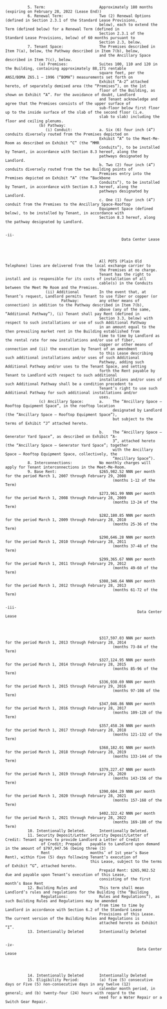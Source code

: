 
              5. Term:                        Approximately 180 months (expiring on February 28, 2022 (Lease End))
              6. Renewal Term:                Two (2) Renewal Options (defined in Section 2.3.1 of the Standard Lease Provisions,
                                              below), each to extend the Term (defined below) for a Renewal Term (defined in
                                              Section 2.3.1 of the Standard Lease Provisions, below) of 60 months pursuant to
                                              Section 2.3, below.
              7. Tenant Space:                The Premises described in Item 7(a), below, the Pathway described in Item 7(b), below,
                                              and the Ancillary Space described in Item 7(c), below.
                   (a) Premises:              Suites 100, 110 and 120 in the Building, containing approximately 88,171 rentable
                                              square feet, per the ANSI/BOMA Z65.1 – 1996 (“BOMA”) measurements set forth on
                                              Exhibit “A-2” attached hereto, of separately demised area (the “Premises”), on the 1st
                                              floor of the Building, as shown on Exhibit “A”. For the avoidance of doubt, Landlord
                                              and Tenant acknowledge and agree that the Premises consists of the upper surface of
                                              sub-floor below first floor up to the inside surface of the slab of the second floor (i.e.
                                              slab to slab) including the floor and ceiling plenums.
                   (b) Pathway:
                      (i) Conduit:            a. Six (6) four inch (4”) conduits diversely routed from the Premises depicted on
                                              Exhibit “A” to the Meet-Me-Room as described on Exhibit “C” (the “MMR
                                              Conduits”), to be installed by Tenant, in accordance with Section 8.3 hereof, along the
                                              pathways designated by Landlord.
                                              b. Two (2) four inch (4”) conduits diversely routed from the two Building points of
                                              Premises entry into the Premises depicted on Exhibit “A” (the “Backbone
                                              Conduits”), to be installed by Tenant, in accordance with Section 8.3 hereof, along the
                                              pathways designated by Landlord.
                                              c. One (1) four inch (4”) conduit from the Premises to the Ancillary Space-Rooftop
                                              Equipment Space (defined below), to be installed by Tenant, in accordance with
                                              Section 8.3 hereof, along the pathway designated by Landlord.

                                                                            -ii-
                                                        Data Center Lease




                                              All POTS (Plain Old Telephone) lines are delivered from the local exchange carrier to
                                              the Premises at no charge.
                                              Tenant has the right to install and is responsible for its costs of installation of all
                                              cable(s) in the Conduits between the Meet Me Room and the Premises.
                      (ii) Additional         In the event that, at Tenant’s request, Landlord permits Tenant to use fiber or copper (or
                             Pathway:         any other means of connection) in addition to the Pathway described in Item 7(b),
                                              above (any of the same, “Additional Pathway”), (i) Tenant shall pay Rent (defined in
                                              Section 3.3, below) with respect to such installations or use of such Additional Pathway
                                              in an amount equal to the then prevailing market rent in the Building established from
                                              time to time by Landlord as the rental rate for new installations and/or use of fiber,
                                              copper or other means of connection and (ii) the execution by Tenant of an amendment
                                              to this Lease describing such additional installations and/or uses of such Additional
                                              Pathway, adding such Additional Pathway and/or uses to the Tenant Space, and setting
                                              forth the Rent payable by Tenant to Landlord with respect to such additional
                                              installations and/or uses of such Additional Pathway shall be a condition precedent to
                                              Tenant’s right to use such Additional Pathway for such additional installations and/or
                                              uses.
                   (c) Ancillary Space:       a.    The “Ancillary Space – Rooftop Equipment Space”, in the rooftop location
                                                    designated by Landlord (the “Ancillary Space – Rooftop Equipment Space”),
                                                    but subject to the terms of Exhibit “J” attached hereto.

                                              b.    The “Ancillary Space – Generator Yard Space”, as described on Exhibit “A-
                                                    3”, attached hereto (the “Ancillary Space – Generator Yard Space”; together
                                                    with the Ancillary Space – Rooftop Equipment Space, collectively, the
                                                    “Ancillary Space”).
              8. Interconnections:            No monthly charges will apply for Tenant interconnections in the Meet-Me-Room.
              9. Base Rent:                   $265,982.52 NNN per month for the period March 1, 2007 through February 29, 2008
                                                    (months 1-12 of the Term)

                                              $273,961.99 NNN per month for the period March 1, 2008 through February 28, 2009
                                                    (months 13-24 of the Term)

                                              $282,180.85 NNN per month for the period March 1, 2009 through February 28, 2010
                                                    (months 25-36 of the Term)

                                              $290,646.28 NNN per month for the period March 1, 2010 through February 28, 2011
                                                    (months 37-48 of the Term)

                                              $299,365.67 NNN per month for the period March 1, 2011 through February 29, 2012
                                                    (months 49-60 of the Term)

                                              $308,346.64 NNN per month for the period March 1, 2012 through February 28, 2013
                                                    (months 61-72 of the Term)

                                                                           -iii-
                                                               Data Center Lease




                                              $317,597.03 NNN per month for the period March 1, 2013 through February 28, 2014
                                                    (months 73-84 of the Term)

                                              $327,124.95 NNN per month for the period March 1, 2014 through February 28, 2015
                                                    (months 85-96 of the Term)

                                              $336,938.69 NNN per month for the period March 1, 2015 through February 29, 2016
                                                    (months 97-108 of the Term)

                                              $347,046.86 NNN per month for the period March 1, 2016 through February 28, 2017
                                                    (months 109-120 of the Term)

                                              $357,458.26 NNN per month for the period March 1, 2017 through February 28, 2018
                                                    (months 121-132 of the Term)

                                              $368,182.01 NNN per month for the period March 1, 2018 through February 28, 2019
                                                    (months 133-144 of the Term)

                                              $379,227.47 NNN per month for the period March 1, 2019 through February 29, 2020
                                                    (months 143-156 of the Term)

                                              $390,604.29 NNN per month for the period March 1, 2020 through February 28, 2021
                                                    (months 157-168 of the Term)

                                              $402,322.42 NNN per month for the period March 1, 2021 through February 28, 2022
                                                    (months 169-180 of the Term)
              10. Intentionally Deleted.      Intentionally Deleted.
              11. Security Deposit/Letter Security Deposit/Letter of Credit: Tenant agrees to provide Landlord a Letter of Credit
                    of Credit; Prepaid    payable to Landlord upon demand in the amount of $797,947.56 (being three (3)
                    Rent                  months’ of 1st year’s Base Rent), within five (5) days following Tenant’s execution of
                                          this Lease, subject to the terms of Exhibit “G”, attached hereto.
                                              Prepaid Rent: $265,982.52 due and payable upon Tenant’s execution of this Lease,
                                              consisting of the first month’s Base Rent
              12. Building Rules and          This term shall mean Landlord’s rules and regulations for the Building (the “Building
                    Regulations:              Rules and Regulations”), as such Building Rules and Regulations may be amended
                                              from time to time by Landlord in accordance with Section 6.2 of the Standard Lease
                                              Provisions of this Lease. The current version of the Building Rules and Regulations is
                                              attached hereto as Exhibit “I”.
              13. Intentionally Deleted       Intentionally Deleted

                                                                           -iv-
                                                               Data Center Lease




              14. Intentionally Deleted       Intentionally Deleted
              15. Eligibility Period:         (a) five (5) consecutive days or Five (5) non-consecutive days in any twelve (12)
                                              calendar month period, in general; and (b) twenty-four (24) hours with regard to the
                                              need for a Water Repair or a Switch Gear Repair.